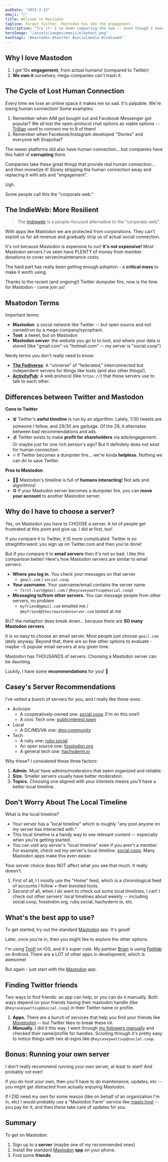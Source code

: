 ```yaml
---
pubDate: "2023-2-22"
emoji: "🐘"
title: Welcome to Mastodon
tagline: Forget Twitter, Mastodon has 10x the engagement.
description: "Try it! I've been comparing the two -- even though I have 1/10 the followers, I have TEN TIMES the engagement on Mastodon. From real humans!!"
heroImage: "/assets/images/emoji/elephant.png"
hashtags: "#mastodon #twitter #socialmedia #indieweb"
---
```


## Why I love Mastodon

1. I get 10x **engagement**, from actual humans! (compared to Twitter)
2. **We own it** ourselves; mega-companies can't trash it.

## The Cycle of Lost Human Connection

Every time we lose an online space it makes me so sad. It's palpable. We're losing human connection! Some examples:

1. Remember when AIM got bought out and Facebook Messenger got popular? We all lost the open-protocol chat options as viable options -- [Trillian](https://www.trillian.im/) used to connect me to 8 of them!
2. Remember when Facebook/Instagram developed "Stories" and everyone left Snapchat?

The newer platforms did also have human connection... but companies have this habit of **corrupting** them.

Companies take these great things that provide real human connection... and then monetize it! Slowly stripping the human connection away and replacing it with ads and "engagement".

Ugh.

Some people call this the "corporate web."

## The IndieWeb: More Resilient

> The [Indieweb](https://indieweb.org/) is a people-focused alternative to the "corporate web".

With apps like Mastodon we are protected from corporations. They can't exploit us for ad revenue and gradually strip us of actual social connection.

It's not because Mastodon is expensive to run! **It's not expensive!** Most Mastodon servers I've seen have PLENTY of money from member donations to cover server/maintenance costs.

The hard part has really been getting enough adoption - a **critical mass** to make it worth using.

Thanks to the recent (and ongoing!) Twitter dumpster fire, now is the time for Mastodon - come join us!

## Msatodon Terms

Important terms:

- **Mastodon**: a social network like Twitter -- but open source and not owned/run by a mega-company/sycophant.
- **Toot**: a tweet, but on Mastodon
- **Mastodon server**: the website you go to to toot, and where your data is stored (like "gmail.com" vs "hotmail.com" -- my server is "social.coop")

Nerdy terms you don't really need to know:

- [**The Fediverse**](https://en.wikipedia.org/wiki/Fediverse): A "universe" of "federated," interconnected but independent servers for things like toots (and also other things!).
- [**ActivityPub**](https://en.wikipedia.org/wiki/ActivityPub): A web protocol (like `https://`) that these servers use to talk to each other.

## Differences between Twitter and Mastodon

**Cons to Twitter**

- 🗑️ Twitter's **awful timeline** is run by an algorithm. Lately, 1/30 tweets are someone I follow, and 29/30 are garbage. Of the 29, it alternates between bad recommendations and ads.
- 💰 Twitter exists to make **profit for shareholders** via ads/engagement. Or maybe just for one rich person's ego? But it definitely does not exist for human connection.
- 🔥 If Twitter becomes a dumpster fire... we're kinda **helpless**. Nothing we can do to save Twitter.

**Pros to Mastodon**

- 🙌🏻 Mastodon's timeline is full of **humans interacting**! Not ads and algorithms!
- ♻️ If your Mastodon server becomes a dumpster fire, you can **move your account** to another Mastodon server.

## Why do I have to choose a server?

Yes, on Mastodon you have to CHOOSE a server. A lot of people get frustrated at this point and give up. I did at first, too!

If you compare it to Twitter, it IS more complicated. Twitter is so straightforward: you sign up on Twitter.com and then you're done!

But if you compare it to **email servers** then it's not so bad. I like this comparison better! Here's how Mastodon servers are similar to email servers:

- **Where you log in.** You check your messages on that server
  - `gmail.com` / `social.coop`
- **Your username.** Your username/email contains the server name
  - `first.last@gmail.com` / `@heycaseywattsup@social.coop`)
- **Messaging to/from other servers.** You can message people from other servers, no problem
  - `myfriend@gmail.com` emailed me / `@myfriend@theirmastodonserver.com` tooted at me

BUT the metaphor does break down... because there are **SO many Mastodon servers**.

It is so easy to choose an email server. Most people just choose `gmail.com` lately anyway. Beyond that, there are so few other options to evaluate - maybe ~5 popular email servers at any given time.

Mastodon has THOUSANDS of servers. Choosing a Mastodon server can be daunting.

Luckily, I have some **recommendations** for you! 🎉

## Casey's Server Recommendations

I've vetted a bunch of servers for you, and I really like these ones:

- Activism
  - A cooperatively-owned one: [social.coop](https://social.coop) (I'm on this one!)
  - A civic Tech one: [publicinterest.town](https://publicinterest.town)
- Local
  - A DC/MD/VA one: [dmv.community](https://dmv.community)
- Tech
  - A ruby one: [ruby.social](https://ruby.social)
  - An open source one: [fosstodon.org](https://fosstodon.org)
  - A general tech one: [hachyderm.io](https://hachyderm.io)

Why these? I considered these three factors:

1. **Admin.** Must have admins/moderators that seem organized and reliable.
2. **Size.** Smaller servers usually have better moderation.
3. **Topics.** Choosing one aligned with your interests means you'll have a better local timeline.

## Don't Worry About The Local Timeline

What is the local timeline?

- Your server has a "local timeline" which is roughly "any post anyone on my server has interacted with."
- This local timeline is a handy way to see relevant content -- especially when you're getting started.
- You can visit any server's "local timeline" even if you aren't a member. For example, check out my server's local timeline: [social.coop](https://social.coop). Many Mastodon apps make this even easier.

Your server choice does NOT affect what you see that much. It really doesn't.

1. First of all, I I mostly use the "Home" feed, which is a chronological feed of accounts I follow + their boosted toots.
2. Second of all, when I do want to check out some local timelines, I can! I check out other servers' local timelines about weekly -- including social.coop, fosstodon.org, ruby.social, hachyderm.io, etc.

## What's the best app to use?

To get started, try out the standard [Mastodon](https://joinmastodon.org/apps) app. It's good!

Later, once you're in, then you might like to explore the other options.

I'm using [Toot!](https://apps.apple.com/us/app/toot-for-mastodon/id1229021451) on iOS, and it's super cute. My partner [Brian](https://sketchee.com/) is using [Fedilab](https://fedilab.app/) on Android. There are a LOT of other apps in development, which is awesome!

But again - just start with the [Mastodon](https://joinmastodon.org/apps) app.

## Finding Twitter friends

Two ways to find friends: an app can help, or you can do it manually. Both ways depend on your friends having their mastodon handle (like `@heycaseywattsup@social.coop`) in their Twitter name or profile.

1. **Apps.** There are a bunch of services that help you find your friends like [Movetodon](https://movetodon.org/) -- but Twitter likes to break these lol.
2. **Manually.** I did it this way. I went through [my followers manually](https://twitter.com/heycaseywattsup/following) and checked their name/profile for handles. Scrolling through it's pretty easy to notice things with two at-signs like `@heycaseywattsup@social.coop`.

## Bonus: Running your own server

I don't really recommend running your own server, at least to start! And probably not ever!

If you do host your own, then you'll have to do maintenance, updates, etc -- you might get distracted from actually enjoying Mastodon.

If I DID need my own for some reason (like on behalf of an organization I'm in, etc) I would probably use a "Mastodon Farm" service like [masto.host](https://masto.host/) -- you pay for it, and then these take care of updates for you.

## Summary

To get on Mastodon:

1. Sign up to a **server** (maybe one of my recommended ones)
2. Install the standard [Mastodon](https://joinmastodon.org/apps) **app** on your phone.
3. Find some **friends**.
